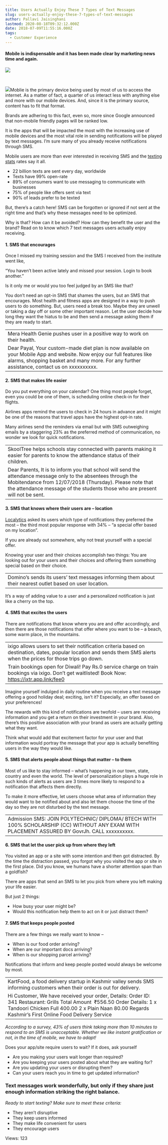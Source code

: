 ```yaml
---
title: Users Actually Enjoy These 7 Types of Text Messages
slug: users-actually-enjoy-these-7-types-of-text-messages
author: Pallavi Jaisinghani
lastmod: 2020-08-18T09:32:12.000Z
date: 2018-07-09T11:55:16.000Z
tags:
  - Customer Experience
---
```


#### **Mobile is indispensable and it has been made clear by marketing news time and again.**


![](https://images-msg91.s3.ap-south-1.amazonaws.com/content/images/wordpress//2018/07/160126163510-shine-text-screen-in-hand-780x439-jpg-780×439--300x171.png)


 


![](http://localhost:8888/wp-content/uploads/2018/07/160126163510-shine-text-screen-in-hand-780x439-jpg-780×439--300x171.png)Moblie is the primary device being used by most of us to access the internet. As a matter of fact, a quarter of us interact less with anything else and more with our mobile devices. And, since it is the primary source, content has to fit that format.


Brands are adhering to this fact, even so, more since Google announced that non-mobile friendly pages will be ranked low.


It is the apps that will be impacted the most with the increasing use of mobile devices and the most vital role in sending notifications will be played by text messages. I’m sure many of you already receive notifications through SMS. 


Mobile users are more than ever interested in receiving SMS and the [texting stats](https://www.textrequest.com/blog/texting-statistics-answer-questions/) rates say it all.


* 22 billion texts are sent every day, worldwide
* Texts have 99% open-rate
* 89% of consumers want to use messaging to communicate with businesses
* 75% of people like offers sent via text
* 90% of leads prefer to be texted


But, there’s a catch here! SMS can be forgotten or ignored if not sent at the right time and that’s why these messages need to be optimized.


Why is that? How can it be avoided? How can they benefit the user and the brand? Read on to know which 7 text messages users actually enjoy receiving.


#### **1. SMS that encourages**


Once I missed my training session and the SMS I received from the institute went like, 


“You haven’t been active lately and missed your session. Login to book another.”


Is it only me or would you too feel judged by an SMS like that?


You don’t need an opt-in SMS that shames the users, but an SMS that encourages. Most health and fitness apps are designed in a way to push users to do something. But, users need a break too. Maybe they are unwell or taking a day off or some other important reason. Let the user decide how long they want the hiatus to be and then send a message asking them if they are ready to start.




|  |
| --- |
| Mera Health Genie pushes user in a positive way to work on their health.
Dear Payal, Your custom-made diet plan is now available on your Mobile App and website. Now enjoy our full features like alarms, shopping basket and many more. For any further assistance, contact us on xxxxxxxxxx. |


#### 2. **SMS that makes life easier**


Do you put everything on your calendar? One thing most people forget, even you could be one of them, is scheduling online check-in for their flights.


Airlines apps remind the users to check in 24 hours in advance and it might be one of the reasons that travel apps have the highest opt-in rate.


Many airlines send the reminders via email but with SMS outweighing emails by a staggering 23% as the preferred method of communication, no wonder we look for quick notifications.




|  |
| --- |
| SkoolTree helps schools stay connected with parents making it easier for parents to know the attendance status of their children.
Dear Parents, It is to inform you that school will send the attendance message only to the absentees through the Mobitendance from 12/07/2018 (Thursday). Please note that the attendance message of the students those who are present will not be sent. |


#### **3. SMS that knows where their users are – location**


[Localytics](https://info.localytics.com/blog/the-inside-view-how-consumers-really-feel-about-push-notifications) asked its users which type of notifications they preferred the most – the third most popular response with 34% – “a special offer based on my location”.  


If you are already out somewhere, why not treat yourself with a special offer.


Knowing your user and their choices accomplish two things: You are looking out for your users and their choices and offering them something special based on their choice.




|  |
| --- |
| Domino’s sends its users’ text messages informing them about their nearest outlet based on user location. |


It’s a way of adding value to a user and a personalized notification is just like a cherry on the top.


#### **4. SMS that excites the users**


There are notifications that know where you are and offer accordingly, and then there are those notifications that offer where you want to be – a beach, some warm place, in the mountains.




|  |
| --- |
| ixigo allows users to set their notification criteria based on destination, dates, popular location and sends them SMS alerts when the prices for those trips go down.
Train bookings open for Diwali! Pay Rs.0 service charge on train bookings via ixigo. Don’t get waitlisted! Book Now: https://ixtr.app.link/fee0 |


Imagine yourself indulged in daily routine when you receive a text message offering a good holiday deal; exciting, isn’t it? Especially, an offer based on your preferences!


The rewards with this kind of notifications are twofold – users are receiving information and you get a return on their investment in your brand. Also, there’s this positive association with your brand as users are actually getting what they want.


Think what would add that excitement factor for your user and that information would portray the message that your app is actually benefiting users in the way they would like.


#### **5. SMS that alerts people about things that matter – to them**


Most of us like to stay informed – what’s happening in our town, state, country and even the world. The level of personalization plays a huge role in such kinds of alerts as users are 3 times more likely to respond to a notification that affects them directly.


To make it more effective, let users choose what area of information they would want to be notified about and also let them choose the time of the day so they are not disturbed by the text message.




|  |
| --- |
| Admission SMS: JOIN POLYTECHNIC/ DIPLOMA/ BTECH WITH 100% SCHOLARSHIP (CC) WITHOUT ANY EXAM WITH PLACEMENT ASSURED BY GovrJh. CALL xxxxxxxxxx. |


#### **6. SMS that let the user pick up from where they left**


You visited an app or a site with some intention and then got distracted. By the time the distraction passed, you forgot why you visited the app or site in the first place. Did you know, we humans have a shorter attention span than a goldfish?


There are apps that send an SMS to let you pick from where you left making your life easier. 


But just 2 things:


* How busy your user might be?
* Would this notification help them to act on it or just distract them?


#### **7. SMS that keeps people posted**


There are a few things we really want to know –


* When is our food order arriving?
* When are our important docs arriving?
* When is our shopping parcel arriving?


Notifications that inform and keep people posted would always be welcome by most.




|  |
| --- |
| KartFood, a food delivery startup in Kashmir valley sends SMS informing customers when their order is out for delivery.
Hi Customer, We have received your order, Details: Order ID: 341 Restaurant: Grills Total Amount  ₹556.50 Order Details: 1 x Tandoori Chicken Full 400.00 2 x Plain Naan 80.00 Regards Kashmir’s First Online Food Delivery Service |


*According to a survey, 43% of users think taking more than 10 minutes to respond to an SMS is unacceptable. Whether we like instant gratification or not, in the time of mobile, we have to adapt!*


Does your app/site require users to wait? If it does, ask yourself


* Are you making your users wait longer than required?
* Are you keeping your users posted about what they are waiting for?
* Are you updating your users or disrupting them?
* Can your users reach you in time to get updated information?


### **Text messages work wonderfully, but only if they share just enough information striking the right balance.**


*Ready to start texting? Make sure to meet these criteria:*


* They aren’t disruptive
* They keep users informed
* They make life convenient for users
* They encourage users


 Views: 123


